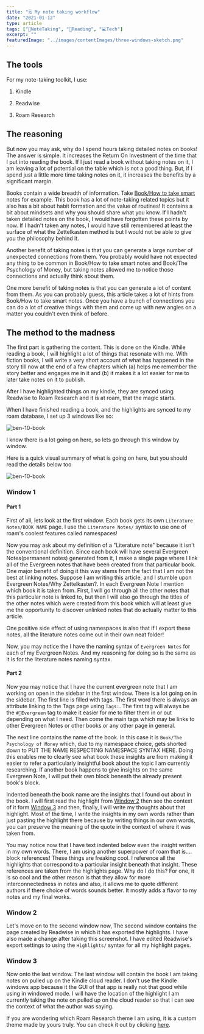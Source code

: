 ```yaml
---
title: "🗒 My note taking workflow"
date: "2021-01-12"
type: article
tags: ["📝NoteTaking", "📖Reading", "💻Tech"]
excerpt: ""
featuredImage: "../images/contentImages/three-windows-sketch.png"
---
```


## The tools

For my note-taking toolkit, I use:

1. Kindle

2. Readwise

3. Roam Research

## The reasoning

But now you may ask, why do I spend hours taking detailed notes on books! The answer is simple. It increases the Return On Investment of the time that I put into reading the book. If I just read a book without taking notes on it, I am leaving a lot of potential on the table which is not a good thing. But, if I spend just a little more time taking notes on it, it increases the benefits by a significant margin.

Books contain a wide breadth of information. Take [Book/How to take smart](/pages/content/books/how-to-take-smart-notes/) notes for example. This book has a lot of note-taking related topics but it also has a bit about habit formation and the value of routines! It contains a bit about mindsets and why you should share what you know. If I hadn't taken detailed notes on the book, I would have forgotten these points by now. If I hadn't taken any notes, I would have still remembered at least the surface of what the Zettelkasten method is but I would not be able to give you the philosophy behind it.

Another benefit of taking notes is that you can generate a large number of unexpected connections from them. You probably would have not expected any thing to be common in Book/How to take smart notes and Book/The Psychology of Money, but taking notes allowed me to notice those connections and actually think about them.

One more benefit of taking notes is that you can generate a lot of content from them. As you can probably guess, this article takes a lot of hints from Book/How to take smart notes. Once you have a bunch of connections you can do a lot of creative things with them and come up with new angles on a matter you couldn't even think of before.

## The method to the madness

The first part is gathering the content. This is done on the Kindle. While reading a book, I will highlight a lot of things that resonate with me. With fiction books, I will write a very short account of what has happened in the story till now at the end of a few chapters which (a) helps me remember the story better and engages me in it and (b) it makes it a lot easier for me to later take notes on it to publish.

After I have highlighted things on my kindle, they are synced using Readwise to Roam Research and it is at roam, that the magic starts.

When I have finished reading a book, and the highlights are synced to my roam database, I set up 3 windows like so:

![ben-10-book](../images/contentImages/three-windows.png)

I know there is a lot going on here, so lets go through this window by window.

Here is a quick visual summary of what is going on here, but you should read the details below too

![ben-10-book](../images/contentImages/three-windows-sketch.png)

### Window 1

#### Part 1

First of all, lets look at the first window. Each book gets its own `Literature Notes/BOOK NAME` page. I use the `Literature Notes/` syntax to use one of roam's coolest features called namespaces!

Now you may ask about my definition of a "Literature note" because it isn't the conventional definition. Since each book will have several Evergreen Notes(permanent notes) generated from it, I make a single page where I link all of the Evergreen notes that have been created from that particular book. One major benefit of doing it this way stems from the fact that I am not the best at linking notes. Suppose I am writing this article, and I stumble upon Evergreen Notes/Why Zettelkasten?. In each Evergreen Note I mention which book it is taken from. First, I will go through all the other notes that this particular note is linked to, but then I will also go through the titles of the other notes which were created from this book which will at least give me the opportunity to discover unlinked notes that do actually matter to this article.

One positive side effect of using namespaces is also that if I export these notes, all the literature notes come out in their own neat folder!

Now, you may notice the I have the naming syntax of `Evergreen Notes` for each of my Evergreen Notes. And my reasoning for doing so is the same as it is for the literature notes naming syntax.

#### Part 2

Now you may notice that I have the current evergreen note that I am working on open in the sidebar in the first window. There is a lot going on in the sidebar. The first line is filled with tags. The first word there is always an attribute linking to the Tags page using `Tags:`. The first tag will always be the `#🌲Evergreen` tag to make it easier for me to filter them in or out depending on what I need. Then come the main tags which may be links to other Evergreen Notes or other books or any other page in general.

The next line contains the name of the book. In this case it is `Book/The Psychology of Money` which, due to my namespace choice, gets shorted down to PUT THE NAME RESPECTING NAMESPACE SYNTAX HERE. Doing this enables me to clearly see what book these insights are from making it easier to refer a particularly insightful book about the topic I am currently researching. If another book happens to give insights on the same Evergreen Note, I will put their own block beneath the already present book's block.

Indented beneath the book name are the insights that I found out about in the book. I will first read the highlight from [Window 2](#window-2) then see the context of it form [Window 3](#window-3) and then, finally, I will write my thoughts about that highlight. Most of the time, I write the insights in my own words rather than just pasting the highlight there because by writing things in our own words, you can preserve the meaning of the quote in the context of where it was taken from.

You may notice now that I have text indented below even the insight written in my own words. There, I am using another superpower of roam that is.... block references! These things are freaking cool. I reference all the highlights that correspond to a particular insight beneath that insight. These references are taken from the highlights page. Why do I do this? For one, it is so cool and the other reason is that they allow for more interconnectedness in notes and also, it allows me to quote different authors if there choice of words sounds better. It mostly adds a flavor to my notes and my final works.

<h3 id="window-2">Window 2</h3>

Let's move on to the second window now, The second window contains the page created by Readwise in which it has exported the highlights. I have also made a change after taking this screenshot. I have edited Readwise's export settings to using the `Highlights/` syntax for all my highlight pages.

<h3 id="window-3">Window 3</h3>

Now onto the last window. The last window will contain the book I am taking notes on pulled up on the Kindle cloud reader. I don't use the Kindle windows app because it the GUI of that app is really not that good while using in windowed mode. I will have the location of the highlight I am currently taking the note on pulled up on the cloud reader so that I can see the context of what the author was saying.

If you are wondering which Roam Research theme I am using, it is a custom theme made by yours truly. You can check it out by clicking [here](https://github.com/AProductiveNerd/roam-darkness-theme).
